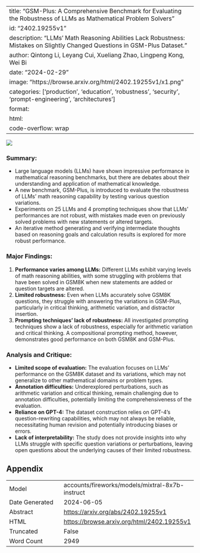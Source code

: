 
---
title: "GSM-Plus: A Comprehensive Benchmark for Evaluating the Robustness of LLMs as Mathematical Problem Solvers"
id: "2402.19255v1"
description: "LLMs' Math Reasoning Abilities Lack Robustness: Mistakes on Slightly Changed Questions in GSM-Plus Dataset."
author: Qintong Li, Leyang Cui, Xueliang Zhao, Lingpeng Kong, Wei Bi
date: "2024-02-29"
image: "https://browse.arxiv.org/html/2402.19255v1/x1.png"
categories: ['production', 'education', 'robustness', 'security', 'prompt-engineering', 'architectures']
format:
  html:
    code-overflow: wrap
---

![](https://browse.arxiv.org/html/2402.19255v1/x1.png)

### Summary:

- Large language models (LLMs) have shown impressive performance in mathematical reasoning benchmarks, but there are debates about their understanding and application of mathematical knowledge.
- A new benchmark, GSM-Plus, is introduced to evaluate the robustness of LLMs' math reasoning capability by testing various question variations.
- Experiments on 25 LLMs and 4 prompting techniques show that LLMs' performances are not robust, with mistakes made even on previously solved problems with new statements or altered targets.
- An iterative method generating and verifying intermediate thoughts based on reasoning goals and calculation results is explored for more robust performance.

### Major Findings:
1. **Performance varies among LLMs:** Different LLMs exhibit varying levels of math reasoning abilities, with some struggling with problems that have been solved in GSM8K when new statements are added or question targets are altered.
2. **Limited robustness:** Even when LLMs accurately solve GSM8K questions, they struggle with answering the variations in GSM-Plus, particularly in critical thinking, arithmetic variation, and distractor insertion.
3. **Prompting techniques' lack of robustness:** All investigated prompting techniques show a lack of robustness, especially for arithmetic variation and critical thinking. A compositional prompting method, however, demonstrates good performance on both GSM8K and GSM-Plus.

### Analysis and Critique:

- **Limited scope of evaluation:** The evaluation focuses on LLMs' performance on the GSM8K dataset and its variations, which may not generalize to other mathematical domains or problem types.
- **Annotation difficulties:** Underexplored perturbations, such as arithmetic variation and critical thinking, remain challenging due to annotation difficulties, potentially limiting the comprehensiveness of the evaluation.
- **Reliance on GPT-4:** The dataset construction relies on GPT-4's question-rewriting capabilities, which may not always be reliable, necessitating human revision and potentially introducing biases or errors.
- **Lack of interpretability:** The study does not provide insights into why LLMs struggle with specific question variations or perturbations, leaving open questions about the underlying causes of their limited robustness.

## Appendix

|          |          |
|----------|----------|
| Model     | accounts/fireworks/models/mixtral-8x7b-instruct       |
| Date Generated     | 2024-06-05       |
| Abstract | [https://arxiv.org/abs/2402.19255v1](https://arxiv.org/abs/2402.19255v1)        |
| HTML     | [https://browse.arxiv.org/html/2402.19255v1](https://browse.arxiv.org/html/2402.19255v1)       |
| Truncated       | False       |
| Word Count       | 2949       |